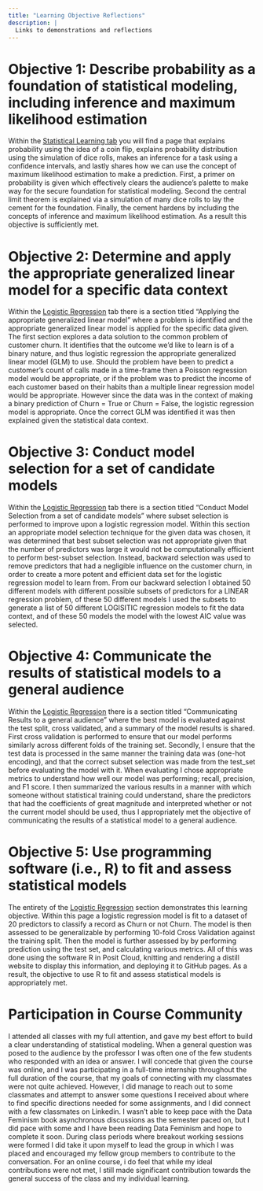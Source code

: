 ```yaml
---
title: "Learning Objective Reflections"
description: |
  Links to demonstrations and reflections
---
```


# Objective 1: Describe probability as a foundation of statistical modeling, including inference and maximum likelihood estimation

Within the [Statistical Learning tab](https://king0fthejungle.github.io/distill-site/statlearn.html) you will find a page that explains probability using the idea of a coin flip, explains probability distribution using the simulation of dice rolls, makes an inference for a task using a confidence intervals, and lastly shares how we can use the concept of maximum likelihood estimation to make a prediction. First, a primer on probability is given which effectively clears the audience's palette to make way for the secure foundation for statistical modeling. Second the central limit theorem is explained via a simulation of many dice rolls to lay the cement for the foundation. Finally, the cement hardens by including the concepts of inference and maximum likelihood estimation. As a result this objective is sufficiently met. 

# Objective 2: Determine and apply the appropriate generalized linear model for a specific data context

Within the [Logistic Regression](https://king0fthejungle.github.io/distill-site/logistic.html) tab there is a section titled "Applying the appropriate generalized linear model" where a problem is identified and the appropriate generalized linear model is applied for the specific data given. The first section explores a data solution to the common problem of customer churn. It identifies that the outcome we'd like to learn is of a binary nature, and thus logistic regression the appropriate generalized linear model (GLM) to use. Should the problem have been to predict a customer's count of calls made in a time-frame then a Poisson regression model would be appropriate, or if the problem was to predict the income of each customer based on their habits than a multiple linear regression model would be appropriate. However since the data was in the context of making a binary prediction of Churn = True or Churn = False, the logistic regression model is appropriate. Once the correct GLM was identified it was then explained given the statistical data context.


# Objective 3: Conduct model selection for a set of candidate models

Within the [Logistic Regression](https://king0fthejungle.github.io/distill-site/logistic.html) tab there is a section titled "Conduct Model Selection from a set of candidate models" where subset selection is performed to improve upon a logistic regression model. Within this section an appropriate model selection technique for the given data was chosen, it was determined that best subset selection was not appropriate given that the number of predictors was large it would not be computationally efficient to perform best-subset selection. Instead, backward selection was used to remove predictors that had a negligible influence on the customer churn, in order to create a more potent and efficient data set for the logistic regression model to learn from. From our backward selection I obtained 50 different models with different possible subsets of predictors for a LINEAR regression problem, of these 50 different models I used the subsets to generate a list of 50 different LOGISITIC regression models to fit the data context, and of these 50 models the model with the lowest AIC value was selected. 


# Objective 4: Communicate the results of statistical models to a general audience

Within the [Logistic Regression](https://king0fthejungle.github.io/distill-site/logistic.html) there is a section titled "Communicating Results to a general audience" where the best model is evaluated against the test split, cross validated, and a summary of the model results is shared. First cross validation is performed to ensure that our model performs similarly across different folds of the training set. Secondly, I ensure that the test data is processed in the same manner the training data was (one-hot encoding), and that the correct subset selection was made from the test_set before evaluating the model with it. When evaluating I chose appropriate metrics to understand how well our model was performing; recall, precision, and F1 score. I then summarized the various results in a manner with which someone without statistical training could understand, share the predictors that had the coefficients of great magnitude and interpreted whether or not the current model should be used, thus I appropriately met the objective of communicating the results of a statistical model to a general audience.


# Objective 5: Use programming software (i.e., R) to fit and assess statistical models

The entirety of the  [Logistic Regression](https://king0fthejungle.github.io/distill-site/logistic.html) section demonstrates this learning objective. Within this page a logistic regression model is fit to a dataset of 20 predictors to classify a record as Churn or not Churn. The model is then assessed to be generalizable by performing 10-fold Cross Validation against the training split. Then the model is further assessed by by performing prediction using the test set, and calculating various metrics. All of this was done using the software R in Posit Cloud, knitting and rendering a distill website to display this information, and deploying it to GitHub pages. As a result, the objective to use R to fit and assess statistical models is appropriately met. 


# Participation in Course Community 

I attended all classes with my full attention, and gave my best effort to build a clear understanding of statistical modeling. When a general question was posed to the audience by the professor I was often one of the few students who responded with an idea or answer. I will concede that given the course was online, and I was participating in a full-time internship throughout the full duration of the course, that my goals of connecting with my classmates were not quite achieved. However, I did manage to reach out to some classmates and attempt to answer some questions I received about where to find specific directions needed for some assignments, and I did connect with a few classmates on Linkedin. I wasn't able to keep pace with the Data Feminism book asynchronous discussions as the semester paced on, but I did pace with some and I have been reading Data Feminism and hope to complete it soon. During class periods where breakout working sessions were formed I did take it upon myself to lead the group in which I was placed and encouraged my fellow group members to contribute to the conversation. For an online course, i do feel that while my ideal contributions were not met, I still made significant contribution towards the general success of the class and my individual learning. 


